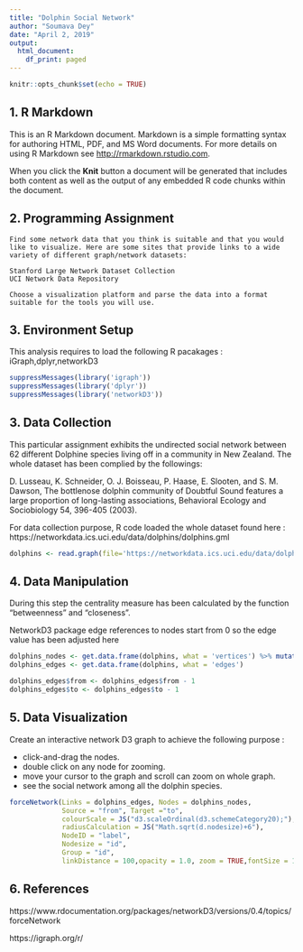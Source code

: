 ---
title: "Dolphin Social Network"
author: "Soumava Dey"
date: "April 2, 2019"
output:
  html_document:
    df_print: paged
---

```{r setup, include=FALSE}
knitr::opts_chunk$set(echo = TRUE)
```

## 1. R Markdown

This is an R Markdown document. Markdown is a simple formatting syntax for authoring HTML, PDF, and MS Word documents. For more details on using R Markdown see <http://rmarkdown.rstudio.com>.

When you click the **Knit** button a document will be generated that includes both content as well as the output of any embedded R code chunks within the document. 

## 2. Programming Assignment

    Find some network data that you think is suitable and that you would like to visualize. Here are some sites that provide links to a wide variety of different graph/network datasets:

    Stanford Large Network Dataset Collection
    UCI Network Data Repository

    Choose a visualization platform and parse the data into a format suitable for the tools you will use.
    
## 3. Environment Setup

This analysis requires to load the following R pacakages :
iGraph,dplyr,networkD3

```{r package, echo = TRUE}
suppressMessages(library('igraph'))
suppressMessages(library('dplyr'))
suppressMessages(library('networkD3'))
```

## 3. Data Collection

This particular assignment exhibits the undirected social network between 62 different Dolphine species living off in a community in New Zealand. The whole dataset has been complied by the followings:

  D. Lusseau, K. Schneider, O. J. Boisseau, P. Haase, E. Slooten, and
  S. M. Dawson, The bottlenose dolphin community of Doubtful Sound features
  a large proportion of long-lasting associations, Behavioral Ecology and
  Sociobiology 54, 396-405 (2003).
  
For data collection purpose, R code loaded the whole dataset found here : https://networkdata.ics.uci.edu/data/dolphins/dolphins.gml

```{r data, echo = TRUE}

dolphins <- read.graph(file='https://networkdata.ics.uci.edu/data/dolphins/dolphins.gml', format='gml')

```

## 4. Data Manipulation 

During this step the centrality measure has been calculated by the function "betweenness" and "closeness".

NetworkD3 package edge references to nodes start from 0 so the edge value has been adjusted here

```{r data manipulation, echo = TRUE}

dolphins_nodes <- get.data.frame(dolphins, what = 'vertices') %>% mutate(Betweenness = betweenness(dolphins), Closeness = closeness(dolphins))
dolphins_edges <- get.data.frame(dolphins, what = 'edges')

dolphins_edges$from <- dolphins_edges$from - 1
dolphins_edges$to <- dolphins_edges$to - 1

```

## 5. Data Visualization

Create an interactive network D3 graph to achieve the following purpose :

  - click-and-drag the nodes.
  - double click on any node for zooming.
  - move your cursor to the graph and scroll can zoom on whole graph.
  - see the social network among all the dolphin species.
  
  
 
  
  
```{r network, echo = TRUE}
forceNetwork(Links = dolphins_edges, Nodes = dolphins_nodes,
             Source = "from", Target ="to",
             colourScale = JS("d3.scaleOrdinal(d3.schemeCategory20);"),
             radiusCalculation = JS("Math.sqrt(d.nodesize)+6"),
             NodeID = "label",
             Nodesize = "id",
             Group = "id",
             linkDistance = 100,opacity = 1.0, zoom = TRUE,fontSize = 12,opacityNoHover = TRUE)

```




## 6. References

https://www.rdocumentation.org/packages/networkD3/versions/0.4/topics/forceNetwork

https://igraph.org/r/



